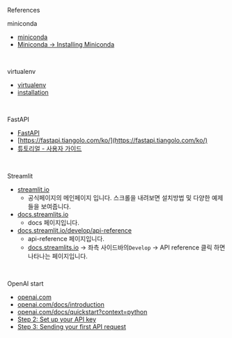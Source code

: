 References

miniconda
- [miniconda](https://docs.anaconda.com/free/miniconda/index.html)
- [Miniconda → Installing Miniconda](https://docs.anaconda.com/free/miniconda/miniconda-install/)

<br/>



virtualenv
- [virtualenv](https://virtualenv.pypa.io/en/latest/)
- [installation](https://virtualenv.pypa.io/en/latest/installation.html)

<br/>



FastAPI
- [FastAPI](https://fastapi.tiangolo.com/ko/)
- [https://fastapi.tiangolo.com/ko/](https://fastapi.tiangolo.com/ko/)
- [튜토리얼 - 사용자 가이드](https://fastapi.tiangolo.com/tutorial/)

<br/>



Streamlit
- [streamlit.io](https://streamlit.io/)
  - 공식페이지의 메인페이지 입니다. 스크롤을 내려보면 설치방법 및 다양한 예제들을 보여줍니다.
- [docs.streamlits.io](https://docs.streamlit.io/)
  - docs 페이지입니다.
- [docs.streamlit.io/develop/api-reference](https://docs.streamlit.io/develop/api-reference)
  - api-reference 페이지입니다.
  - [docs.streamlits.io](https://docs.streamlit.io/) → 좌측 사이드바의`Develop` → API reference 클릭 하면 나타나는 페이지입니다. 

<br/>



OpenAI start
- [openai.com](https://openai.com/)
- [openai.com/docs/introduction](https://platform.openai.com/docs/introduction)
- [openai.com/docs/quickstart?context=python](https://platform.openai.com/docs/quickstart?context=python)
- [Step 2: Set up your API key](https://platform.openai.com/docs/quickstart/step-2-set-up-your-api-key)
- [Step 3: Sending your first API request](https://platform.openai.com/docs/quickstart/step-3-sending-your-first-api-request) 

<br/>